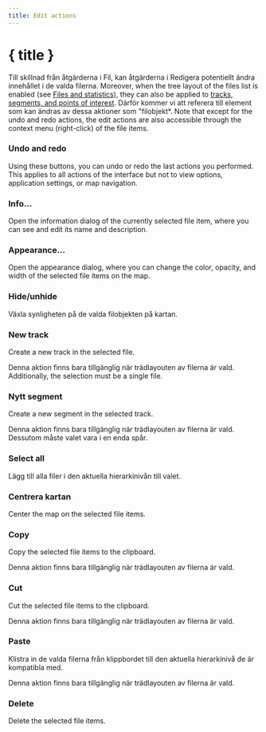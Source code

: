 ```yaml
---
title: Edit actions
---
```


<script lang="ts">
</script>

# { title }

Till skillnad från åtgärderna i Fil, kan åtgärderna i Redigera potentiellt ändra innehållet i de valda filerna.
Moreover, when the tree layout of the files list is enabled (see [Files and statistics](../files-and-stats)), they can also be applied to [tracks, segments, and points of interest](../gpx).
Därför kommer vi att referera till element som kan ändras av dessa aktioner som "filobjekt\*.
Note that except for the undo and redo actions, the edit actions are also accessible through the context menu (right-click) of the file items.

### <Undo2 size="16" class="inline-block" style="margin-bottom: 2px" /><Redo2 size="16" class="inline-block" style="margin-bottom: 2px" /> Undo and redo

Using these buttons, you can undo or redo the last actions you performed.
This applies to all actions of the interface but not to view options, application settings, or map navigation.

### <Info size="16" class="inline-block" style="margin-bottom: 2px" /> Info...

Open the information dialog of the currently selected file item, where you can see and edit its name and description.

### <PaintBucket size="16" class="inline-block" style="margin-bottom: 2px" /> Appearance...

Open the appearance dialog, where you can change the color, opacity, and width of the selected file items on the map.

### <EyeOff size="16" class="inline-block" style="margin-bottom: 2px" /> Hide/unhide

Växla synligheten på de valda filobjekten på kartan.

### <Plus size="16" class="inline-block" style="margin-bottom: 2px" /> New track

Create a new track in the selected file.

<DocsNote>

Denna aktion finns bara tillgänglig när trädlayouten av filerna är vald.
Additionally, the selection must be a single file.

</DocsNote>

### <Plus size="16" class="inline-block" style="margin-bottom: 2px" />Nytt segment

Create a new segment in the selected track.

<DocsNote>

Denna aktion finns bara tillgänglig när trädlayouten av filerna är vald.
Dessutom måste valet vara i en enda spår.

</DocsNote>

### <FileStack size="16" class="inline-block" style="margin-bottom: 2px" /> Select all

Lägg till alla filer i den aktuella hierarkinivån till valet.

### <Maximize size="16" class="inline-block" style="margin-bottom: 2px" />Centrera kartan

Center the map on the selected file items.

### <ClipboardCopy size="16" class="inline-block" style="margin-bottom: 2px" /> Copy

Copy the selected file items to the clipboard.

<DocsNote>

Denna aktion finns bara tillgänglig när trädlayouten av filerna är vald.

</DocsNote>

### <Scissors size="16" class="inline-block" style="margin-bottom: 2px" /> Cut

Cut the selected file items to the clipboard.

<DocsNote>

Denna aktion finns bara tillgänglig när trädlayouten av filerna är vald.

</DocsNote>

### <ClipboardPaste size="16" class="inline-block" style="margin-bottom: 2px" /> Paste

Klistra in de valda filerna från klippbordet till den aktuella hierarkinivå de är kompatibla med.

<DocsNote>

Denna aktion finns bara tillgänglig när trädlayouten av filerna är vald.

</DocsNote>

### <Trash2 size="16" class="inline-block" style="margin-bottom: 2px" /> Delete

Delete the selected file items.
